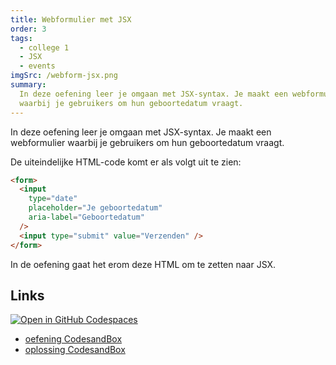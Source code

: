 ```yaml
---
title: Webformulier met JSX
order: 3
tags:
  - college 1
  - JSX
  - events
imgSrc: /webform-jsx.png
summary:
  In deze oefening leer je omgaan met JSX-syntax. Je maakt een webformulier
  waarbij je gebruikers om hun geboortedatum vraagt.
---
```


In deze oefening leer je omgaan met JSX-syntax.
Je maakt een webformulier waarbij je gebruikers om hun
geboortedatum vraagt.

De uiteindelijke HTML-code komt er als volgt uit te zien:

```html
<form>
  <input
    type="date"
    placeholder="Je geboortedatum"
    aria-label="Geboortedatum"
  />
  <input type="submit" value="Verzenden" />
</form>
```

In de oefening gaat het erom deze HTML om te zetten naar JSX.

## Links

[![Open in GitHub Codespaces](https://github.com/codespaces/badge.svg)](https://github.com/codespaces/new?hide_repo_select=true&ref=main&repo=597837686&machine=basicLinux32gb&devcontainer_path=.devcontainer%2Fgeboortedatum%2Fdevcontainer.json&location=WestEurope)

- [oefening CodesandBox](https://githubbox.com/annbeemsterboer/reactjs-basis/tree/main/oefeningen/geboortedatum)
- [oplossing CodesandBox](https://githubbox.com/annbeemsterboer/reactjs-basis/tree/main/oefeningen/geboortedatum-oplossing)
